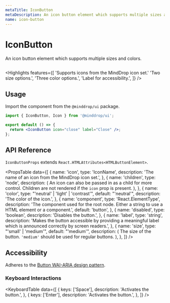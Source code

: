 ```yaml
---
metaTitle: IconButton
metaDescription: An icon button element which supports multiple sizes and colors.
name: icon-button
---
```


# IconButton

<Description>
  An icon button element which supports multiple sizes and colors.
</Description>

<HeroContainer>
  <IconButtonDemo />
</HeroContainer>

```jsx hero template=IconButtonDemo

```

<Highlights
  features={[
    'Supports icons from the MindDrop icon set.'
    'Two size options.',
    'Three color options.',
    'Label for accessibility.',
  ]}
/>

## Usage

Import the component from the `@minddrop/ui` package.

```jsx
import { IconButton, Icon } from '@minddrop/ui';

export default () => {
  return <IconButton icon="close" label="Close" />;
};
```

## API Reference

`IconButtonProps` extends `React.HTMLAttributes<HTMLButtonElement>`.

<PropsTable
  data={[
    {
      name: 'icon',
      type: 'IconName',
      description: 'The name of an icon from the MindDrop icon set.',
    },
    {
      name: 'children',
      type: 'node',
      description: (
        <span>
          An icon can also be passed in as a child for more control.
          Children are not rendered if the <Code>icon</Code> prop is
          present.
        </span>
      ),
    },
    {
      name: 'color',
      type: "'neutral' | 'light' | 'contrast'",
      default: "'neutral'",
      description: 'The color of the icon.',
    },
    {
      name: 'component',
      type: 'React.ElementType',
      description:
        'The component used for the root node. Either a string to use a HTML element or a component.',
      default: 'button',
    },
    {
      name: 'disabled',
      type: 'boolean',
      description: 'Disables the button.',
    },
    {
      name: 'label',
      type: 'string',
      description:
        'Makes the button accessible by providing a meaningful label which is announced correctly by screen readers.',
    },
    {
      name: 'size',
      type: "'small' | 'medium'",
      default: "'medium'",
      description: (
        <span>
          The size of the button. <code>'medium'</code> should be used
          for regular buttons.
        </span>
      ),
    },
  ]}
/>

## Accessibility

Adheres to the [Button WAI-ARIA design pattern](https://www.w3.org/TR/wai-aria-practices-1.2/#button).

### Keyboard Interactions

<KeyboardTable
  data={[
    {
      keys: ['Space'],
      description: 'Activates the button.',
    },
    {
      keys: ['Enter'],
      description: 'Activates the button.',
    },
  ]}
/>
